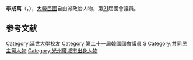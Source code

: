 {{BLP unsourced|time=2020-10-08T08:02:17+00:00}}
{{Infobox politician
| name = 李成萬<br>{{lang|ko|이성만}}
| image = 
| caption = 
| birth_date = {{Birth date and age|1961|11|4}}
| birth_place = {{KOR}}[[全羅南道|全羅南道]]光州市（今[[光州廣域市|光州廣域市]]）
| residence = {{KOR}}[[仁川|仁川]]
| nationality = {{ROK}}
| party = {{MPK}}
| other_names = 
| alma_mater = [[延世大學|延世大學]]
| office = {{flagicon|South Korea}} 第21屆[[韓國國會|韓國國會]]議員
| term_start = 2020年5月30日
| term_end = 
| constituency = [[仁川|仁川]][[富平區|富平區]]甲
| predecessor = {{tsl|ko|정유섭|鄭有燮}}
| successor = 
}}

'''李成萬'''（{{kor|이성만|李成萬|Lee Seong-man}}，{{bd|1961年|11月4日}}），[[大韓民國|大韓民國]]自由派政治人物，第[[第21屆大韓民國國會議員名單|21]]屆國會議員。

== 参考文献 ==
<references />

{{DEFAULTSORT:Lee Seong-man}}
[[Category:延世大學校友|Category:延世大學校友]]
[[Category:第二十一屆韓國國會議員|Category:第二十一屆韓國國會議員]]
[[Category:李姓|S]]
[[Category:共同民主黨人物|Category:共同民主黨人物]]
[[Category:光州廣域市出身人物|Category:光州廣域市出身人物]]